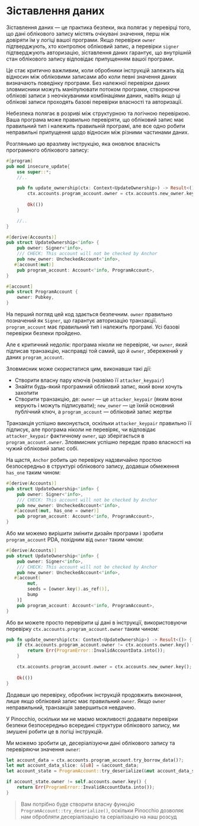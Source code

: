 
# Зіставлення даних

Зіставлення даних — це практика безпеки, яка полягає у перевірці того, що дані облікового запису містять очікувані значення, перш ніж довіряти їм у логіці вашої програми. Якщо перевірки `owner` підтверджують, хто контролює обліковий запис, а перевірки `signer` підтверджують авторизацію, зіставлення даних гарантує, що внутрішній стан облікового запису відповідає припущенням вашої програми.

Це стає критично важливим, коли обробники інструкцій залежать від відносин між обліковими записами або коли певні значення даних визначають поведінку програми. Без належної перевірки даних зловмисники можуть маніпулювати потоком програми, створюючи облікові записи з неочікуваними комбінаціями даних, навіть якщо ці облікові записи проходять базові перевірки власності та авторизації.

Небезпека полягає в розриві між структурною та логічною перевіркою. Ваша програма може правильно перевіряти, що обліковий запис має правильний тип і належить правильній програмі, але все одно робити неправильні припущення щодо відносин між різними частинами даних.

<ArticleSection name="Anchor" id="anchor" level="h2" />

Розгляньмо цю вразливу інструкцію, яка оновлює власність програмного облікового запису:

```rust
#[program]
pub mod insecure_update{
    use super::*;
    //..

    pub fn update_ownership(ctx: Context<UpdateOwnership>) -> Result<()> {
        ctx.accounts.program_account.owner = ctx.accounts.new_owner.key();
    
        Ok(())
    }

    //..
}

#[derive(Accounts)]
pub struct UpdateOwnership<'info> {
    pub owner: Signer<'info>,
    /// CHECK: This account will not be checked by Anchor
    pub new_owner: UncheckedAccount<'info>,
   #[account(mut)]
    pub program_account: Account<'info, ProgramAccount>,
}

#[account]
pub struct ProgramAccount {
    owner: Pubkey,
}
```

На перший погляд цей код здається безпечним. `owner` правильно позначений як `Signer`, що гарантує авторизацію транзакції. `program_account` має правильний тип і належить програмі. Усі базові перевірки безпеки пройдено.

Але є критичний недолік: програма ніколи не перевіряє, чи `owner`, який підписав транзакцію, насправді той самий, що й `owner`, збережений у даних `program_account`.

Зловмисник може скористатися цим, виконавши такі дії:
- Створити власну пару ключів (назвімо її `attacker_keypair`)
- Знайти будь-який програмний обліковий запис, який вони хочуть захопити
- Створити транзакцію, де: `owner` — це `attacker_keypair` (яким вони керують і можуть підписувати); `new_owner` — це їхній основний публічний ключ, а `program_account` — обліковий запис жертви

Транзакція успішно виконується, оскільки `attacker_keypair` правильно її підписує, але програма ніколи не перевіряє, чи відповідає `attacker_keypair` фактичному `owner`, що зберігається в `program_account.owner`. Зловмисник успішно передає право власності на чужий обліковий запис собі.

На щастя, `Anchor` робить цю перевірку надзвичайно простою безпосередньо в структурі облікового запису, додавши обмеження `has_one` таким чином:

```rust
#[derive(Accounts)]
pub struct UpdateOwnership<'info> {
    pub owner: Signer<'info>,
    /// CHECK: This account will not be checked by Anchor
    pub new_owner: UncheckedAccount<'info>,
   #[account(mut, has_one = owner)]
    pub program_account: Account<'info, ProgramAccount>,
}
```

Або ми можемо вирішити змінити дизайн програми і зробити `program_account` PDA, похідним від `owner` таким чином:

```rust
#[derive(Accounts)]
pub struct UpdateOwnership<'info> {
    pub owner: Signer<'info>,
    /// CHECK: This account will not be checked by Anchor
    pub new_owner: UncheckedAccount<'info>,
   #[account(
        mut,
        seeds = [owner.key().as_ref()],
        bump
    )]
    pub program_account: Account<'info, ProgramAccount>,
}
```

Або ви можете просто перевірити ці дані в інструкції, використовуючи перевірку `ctx.accounts.program_account.owner` таким чином:

```rust
pub fn update_ownership(ctx: Context<UpdateOwnership>) -> Result<()> {
    if ctx.accounts.program_account.owner != ctx.accounts.owner.key() {
        return Err(ProgramError::InvalidAccountData.into());
    }

    ctx.accounts.program_account.owner = ctx.accounts.new_owner.key();
    
    Ok(())
}
```

Додавши цю перевірку, обробник інструкцій продовжить виконання, лише якщо обліковий запис має правильний `owner`. Якщо `owner` неправильний, транзакція завершиться невдачею.

<ArticleSection name="Pinocchio" id="pinocchio" level="h2" />

У Pinocchio, оскільки ми не маємо можливості додавати перевірки безпеки безпосередньо всередині структури облікового запису, ми змушені робити це в логіці інструкцій.

Ми можемо зробити це, десеріалізуючи дані облікового запису та перевіряючи значення `owner`:

```rust
let account_data = ctx.accounts.program_account.try_borrow_data()?;
let mut account_data_slice: &[u8] = &account_data;
let account_state = ProgramAccount::try_deserialize(&mut account_data_slice)?;

if account_state.owner != self.accounts.owner.key() {
    return Err(ProgramError::InvalidAccountData.into());
}
```

> Вам потрібно буде створити власну функцію `ProgramAccount::try_deserialize()`, оскільки Pinocchio дозволяє нам обробляти десеріалізацію та серіалізацію на наш розсуд
